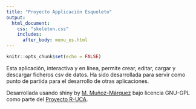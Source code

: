 ```yaml
---
title: "Proyecto Applicación Esqueleto"
output:
  html_document:
    css: "skeleton.css"
    includes:
      after_body: menu_es.html
---
```


```r
knitr::opts_chunk$set(echo = FALSE)
```

<p>Esta aplicación, interactiva y en línea, permite crear, editar, cargar y descargar ficheros csv de datos. Ha sido desarrollada para servir como punto de partida para el desarrollo de otras aplicaciones.</p>

<p>Desarrollada usando shiny by <a href="mailto:manuel.munoz@uca.es">M. Muñoz-Márquez</a> bajo licencia GNU-GPL como parte del <a href="http://knuth.uca.es/R">Proyecto R-UCA</a>.</p>
